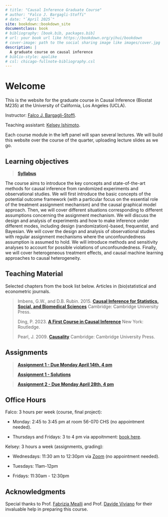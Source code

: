 ```yaml
--- 
# title: "Causal Inference Graduate Course"
# author: "Falco J. Bargagli-Stoffi"
# date: "`April 2025`"
site: bookdown::bookdown_site
documentclass: book
# bibliography: [book.bib, packages.bib]
# url: your book url like https://bookdown.org/yihui/bookdown
# cover-image: path to the social sharing image like images/cover.jpg
description: |
  A graduate course on causal inference
# biblio-style: apalike
# csl: chicago-fullnote-bibliography.csl
---
```


# Welcome {-}

This is the website for the graduate course in Causal Inference (Biostat M235) at the University of California, Los Angeles (UCLA).

Instructor: [Falco J. Bargagli-Stoffi](https://www.falcobargaglistoffi.com/).

Teaching assistant: [Kelsey Ishimoto](https://cch.ucla.edu/people/kelsey-ishimoto/).

Each course module in the left panel will span several lectures. We will build this website over the course of the quarter, uploading lecture slides as we go.

## Learning objectives {-}

> [**Syllabus**](https://drive.google.com/file/d/1ca24sjKu307y0hSZwuzfxLcQSA_OjiWl/view?usp=sharing)

The course aims to introduce the key concepts and state-of-the-art methods for causal inference from randomized experiments and observational studies. We will first introduce the basic concepts of the potential outcome framework (with a particular focus on the essential role of the treatment assignment mechanism) and the causal graphical model approach. Then, we will cover different situations corresponding to different assumptions concerning the assignment mechanism. We will discuss the design and analysis of experiments and how to make inference under different modes, including design (randomization)-based, frequentist, and Bayesian. We will cover the design and analysis of observational studies with regular assignment mechanisms where the unconfoundedness assumption is assumed to hold. We will introduce methods and sensitivity analyses to account for possible violations of unconfoundedness. Finally, we will cover heterogeneous treatment effects, and causal machine learning approaches to causal heterogeneity.

## Teaching Material {-}

Selected chapters from the book list below. Articles in (bio)statistical and econometric journals.

> Imbens, G.W., and D.B. Rubin. 2015. [**Causal Inference for Statistics, Social, and Biomedical Sciences**](https://www.cambridge.org/core/books/causal-inference-for-statistics-social-and-biomedical-sciences/71126BE90C58F1A431FE9B2DD07938AB) Cambridge: Cambridge University Press.
>
> Ding, P. 2023. [**A First Course in Causal Inference**](https://www.routledge.com/A-First-Course-in-Causal-Inference/Ding/p/book/9781032758626) New York: Routledge.
>
> Pearl, J. 2009. [**Causality**](https://www.cambridge.org/core/books/causality/B0046844FAE10CBF274D4ACBDAEB5F5B) Cambridge: Cambridge University Press.

## Assignments {-}

> [**Assignment 1 - Due Monday April 14th, 4 pm**](https://drive.google.com/file/d/12n_eWn3Rwt4GU8C84YOa5DPt_kScKdtJ/view?usp=sharing) 
>
> [**Assignment 1 - Solutions**](https://drive.google.com/file/d/1csBEyRnULIJItprxH-bSjl1A74oi6hLG/view?usp=sharing)

> [**Assignment 2 - Due Monday April 28th, 4 pm**](https://drive.google.com/file/d/1L6KE-XjtPoXhCJeF7ce1aZZ_59fI3wS_/view?usp=sharing) 


## Office Hours {-} 

Falco: 3 hours per week (course, final project):

- Monday: 2:45 to 3:45 pm at room 56-070 CHS (no appointment needed).

- Thursdays and Fridays: 3 to 4 pm via appoitnment: [book here](https://calendar.app.google/4z3TkVoczhYd5Xqz6).

Kelsey: 3 hours a week (assignments, grading):

- Wednesdays: 11:30 am to 12:30pm via [Zoom](https://ucla.zoom.us/j/97560482102) (no appointment needed).

- Tuesdays: 11am-12pm
 
- Fridays: 11:30am - 12:30pm

## Acknowledgments {-}

Special thanks to Prof. [Fabrizia Mealli](https://sites.google.com/unifi.it/fabriziamealli) and Prof. [Davide Viviano](https://dviviano.github.io/) for their invaluable help in preparing this course.


